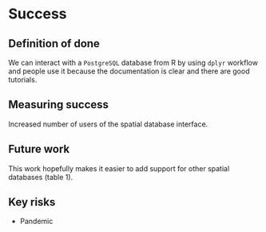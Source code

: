 # Success
<!-- 
Projects should have a definition of done that is measurable, and a thorough understanding going in of what the risks are to delivery 
-->

## Definition of done
<!-- 
What does success look like? 
-->
We can interact with a `PostgreSQL` database from R by using `dplyr` workflow and people use it because the documentation is clear and there are good tutorials.

## Measuring success
<!-- 
How will we know when success is achieved, what markers can we use along the way 
-->
Increased number of users of the spatial database interface.

## Future work
<!-- 
How could this be extended / developed in the future by yourself and/or the community in general?
-->
This work hopefully makes it easier to add support for other spatial databases (table 1).

## Key risks
<!-- 
What sort of things could come up that can delay or break the project?

 - [ ] People
 - [ ] Processes
 - [ ] Tooling & Technology
 - [ ] Costs

-->
- Pandemic